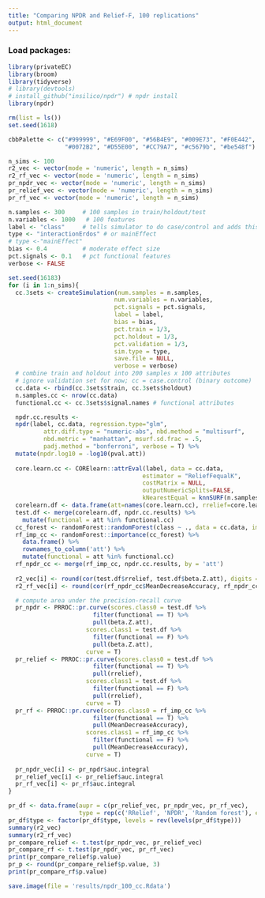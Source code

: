 ```yaml
---
title: "Comparing NPDR and Relief-F, 100 replications"
output: html_document
---
```


### Load packages:

```r
library(privateEC)
library(broom)
library(tidyverse)
# library(devtools)
# install_github("insilico/npdr") # npdr install
library(npdr)

rm(list = ls())
set.seed(1618)

cbbPalette <- c("#999999", "#E69F00", "#56B4E9", "#009E73", "#F0E442", 
                "#0072B2", "#D55E00", "#CC79A7", "#c5679b", "#be548f")
```


```r
n_sims <- 100
r2_vec <- vector(mode = 'numeric', length = n_sims)
r2_rf_vec <- vector(mode = 'numeric', length = n_sims)
pr_npdr_vec <- vector(mode = 'numeric', length = n_sims)
pr_relief_vec <- vector(mode = 'numeric', length = n_sims)
pr_rf_vec <- vector(mode = 'numeric', length = n_sims)

n.samples <- 300     # 100 samples in train/holdout/test
n.variables <- 1000   # 100 features
label <- "class"     # tells simulator to do case/control and adds this colname
type <- "interactionErdos" # or mainEffect
# type <-"mainEffect"
bias <- 0.4          # moderate effect size
pct.signals <- 0.1   # pct functional features
verbose <- FALSE

set.seed(16183)
for (i in 1:n_sims){
  cc.3sets <- createSimulation(num.samples = n.samples,
                              num.variables = n.variables,
                              pct.signals = pct.signals,
                              label = label,
                              bias = bias,
                              pct.train = 1/3,
                              pct.holdout = 1/3,
                              pct.validation = 1/3,
                              sim.type = type,
                              save.file = NULL,
                              verbose = verbose)
  # combine train and holdout into 200 samples x 100 attributes
  # ignore validation set for now; cc = case.control (binary outcome)
  cc.data <- rbind(cc.3sets$train, cc.3sets$holdout)
  n.samples.cc <- nrow(cc.data)
  functional.cc <- cc.3sets$signal.names # functional attributes

  npdr.cc.results <- 
  npdr(label, cc.data, regression.type="glm", 
          attr.diff.type = "numeric-abs", nbd.method = "multisurf", 
          nbd.metric = "manhattan", msurf.sd.frac = .5, 
          padj.method = "bonferroni", verbose = T) %>%
  mutate(npdr.log10 = -log10(pval.att))
  
  core.learn.cc <- CORElearn::attrEval(label, data = cc.data,
                                      estimator = "ReliefFequalK",
                                      costMatrix = NULL,
                                      outputNumericSplits=FALSE,
                                      kNearestEqual = knnSURF(n.samples.cc,.5))
  corelearn.df <- data.frame(att=names(core.learn.cc), rrelief=core.learn.cc)
  test.df <- merge(corelearn.df, npdr.cc.results) %>% 
    mutate(functional = att %in% functional.cc)
  cc_forest <- randomForest::randomForest(class ~ ., data = cc.data, importance = T)
  rf_imp_cc <- randomForest::importance(cc_forest) %>%
    data.frame() %>%
    rownames_to_column('att') %>%
    mutate(functional = att %in% functional.cc)
  rf_npdr_cc <- merge(rf_imp_cc, npdr.cc.results, by = 'att') 
  
  r2_vec[i] <- round(cor(test.df$rrelief, test.df$beta.Z.att), digits = 3)
  r2_rf_vec[i] <- round(cor(rf_npdr_cc$MeanDecreaseAccuracy, rf_npdr_cc$beta.Z.att), 3)

  # compute area under the precision-recall curve
  pr_npdr <- PRROC::pr.curve(scores.class0 = test.df %>% 
                        filter(functional == T) %>% 
                        pull(beta.Z.att),
                      scores.class1 = test.df %>% 
                        filter(functional == F) %>% 
                        pull(beta.Z.att), 
                      curve = T)
  pr_relief <- PRROC::pr.curve(scores.class0 = test.df %>% 
                        filter(functional == T) %>% 
                        pull(rrelief), 
                      scores.class1 = test.df %>% 
                        filter(functional == F) %>% 
                        pull(rrelief), 
                      curve = T)
  pr_rf <- PRROC::pr.curve(scores.class0 = rf_imp_cc %>% 
                        filter(functional == T) %>% 
                        pull(MeanDecreaseAccuracy), 
                      scores.class1 = rf_imp_cc %>% 
                        filter(functional == F) %>% 
                        pull(MeanDecreaseAccuracy), 
                      curve = T)
  
  pr_npdr_vec[i] <- pr_npdr$auc.integral
  pr_relief_vec[i] <- pr_relief$auc.integral
  pr_rf_vec[i] <- pr_rf$auc.integral
}

```


```r
pr_df <- data.frame(aupr = c(pr_relief_vec, pr_npdr_vec, pr_rf_vec),
                    type = rep(c('RRelief', 'NPDR', 'Random forest'), each = n_sims))
pr_df$type <- factor(pr_df$type, levels = rev(levels(pr_df$type)))
summary(r2_vec)
summary(r2_rf_vec)
pr_compare_relief <- t.test(pr_npdr_vec, pr_relief_vec)
pr_compare_rf <- t.test(pr_npdr_vec, pr_rf_vec)
print(pr_compare_relief$p.value)
pr_p <- round(pr_compare_relief$p.value, 3)
print(pr_compare_rf$p.value)

save.image(file = 'results/npdr_100_cc.Rdata')
```



